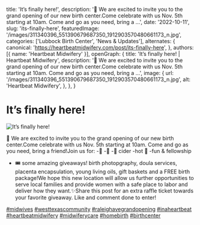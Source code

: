   title: 'It’s finally here!',
  description: '📣 We are excited to invite you to the grand opening of our new birth center.Come celebrate with us Nov. 5th starting at 10am. Come and go as you need, bring a ...',
  date: '2022-10-11',
  slug: 'its-finally-here',
  featuredImage: '/images/311340396_551390679687350_1912903570480661173_n.jpg',
  categories: ['Lubbock Birth Center', 'News & Updates'],
  alternates: {
    canonical: 'https://heartbeatmidwifery.com/post/its-finally-here',
  },
  authors: [{ name: 'Heartbeat Midwifery' }],
  openGraph: {
    title: 'It’s finally here! | Heartbeat Midwifery',
    description: '📣 We are excited to invite you to the grand opening of our new birth center.Come celebrate with us Nov. 5th starting at 10am. Come and go as you need, bring a ...',
    image: {
      url: '/images/311340396_551390679687350_1912903570480661173_n.jpg',
      alt: 'Heartbeat Midwifery',
    },
  },
}


# It’s finally here!

<Image
  src="/images/311340396_551390679687350_1912903570480661173_n.jpg"
  size="large"
  wrap={true}
  alt="It’s finally here!"
/>

📣 We are excited to invite you to the grand opening of our new birth center.Come celebrate with us Nov. 5th starting at 10am. Come and go as you need, bring a friend!Join us for: -🍩 -🍿 -🍏 cider -hot 🍫 -fun & fellowship

- 🎟️ some amazing giveaways! birth photopgraphy, doula services, placenta encapsulation, young living oils, gift baskets and a FREE birth package!We hope this new location will allow us further opportunities to serve local families and provide women with a safe place to labor and deliver how they want.✨Share this post for an extra raffle ticket towards your favorite giveaway. Like and comment done to enter!

[#midwives](https://www.instagram.com/explore/tags/midwives/) [#westtexascommunity](https://www.instagram.com/explore/tags/westtexascommunity/) [#raleighavegrandopening](https://www.instagram.com/explore/tags/raleighavegrandopening/) [#inaheartbeat](https://www.instagram.com/explore/tags/inaheartbeat/) [#heartbeatmidwifery](https://www.instagram.com/explore/tags/heartbeatmidwifery/) [#midwiferycare](https://www.instagram.com/explore/tags/midwiferycare/) [#homebirth](https://www.instagram.com/explore/tags/homebirth/) [#birthcenter](https://www.instagram.com/explore/tags/birthcenter/)
